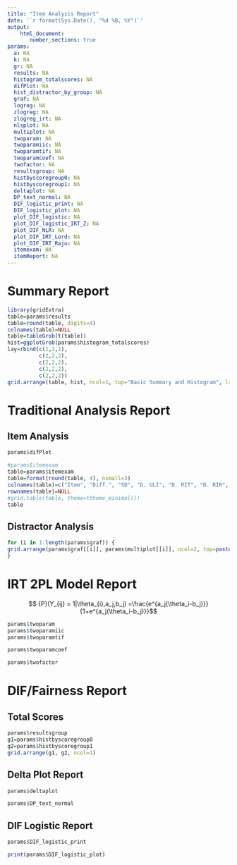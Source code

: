 ```yaml
---
title: "Item Analysis Report"
date: '`r format(Sys.Date(), "%d %B, %Y")`'
output: 
    html_document:
       number_sections: true
params:
  a: NA
  k: NA
  gr: NA
  results: NA
  histogram_totalscores: NA
  difPlot: NA
  hist_distractor_by_group: NA
  graf: NA
  logreg: NA
  zlogreg: NA
  zlogreg_irt: NA
  nlsplot: NA
  multiplot: NA
  twoparam: NA
  twoparamiic: NA
  twoparamtif: NA
  twoparamcoef: NA
  twofactor: NA
  resultsgroup: NA
  histbyscoregroup0: NA
  histbyscoregroup1: NA
  deltaplot: NA
  DP_text_normal: NA
  DIF_logistic_print: NA
  DIF_logistic_plot: NA
  plot_DIF_logistic: NA
  plot_DIF_logistic_IRT_Z: NA
  plot_DIF_NLR: NA
  plot_DIF_IRT_Lord: NA
  plot_DIF_IRT_Raju: NA
  itemexam: NA
  itemReport: NA
---
```

# Summary Report

```r
library(gridExtra)
table=params$results
table=round(table, digits=4)
colnames(table)=NULL
table=tableGrob(t(table))
hist=ggplotGrob(params$histogram_totalscores)
lay=rbind(c(1,1,1),
          c(2,2,2),
          c(2,2,2),
          c(2,2,2),
          c(2,2,2))
grid.arrange(table, hist, ncol=1, top="Basic Summary and Histogram", layout_matrix=lay)

```



\pagebreak


# Traditional Analysis Report

## Item Analysis

```r
params$difPlot
```

```r
#params$itemexam
table=params$itemexam
table=format(round(table, 4), nsmall=3)
colnames(table)=c("Item", "Diff.", "SD", "D. ULI", "D. RIT", "D. RIR", "Alpha Drop")
rownames(table)=NULL
#grid.table(table, theme=ttheme_minimal())
table
```

## Distractor Analysis

```r
for (i in 1:length(params$graf)) {
grid.arrange(params$graf[[i]], params$multiplot[[i]], ncol=2, top=paste0("Distractor and Multinomial Plots for item ",i))
}
```


\pagebreak

# IRT 2PL Model Report


$$ {P}(Y_{ij} = 1|\theta_{i},a_j,b_j) =\frac{e^{a_j(\theta_i-b_j)}}{1+e^{a_j(\theta_i-b_j)}}$$

```r
params$twoparam
params$twoparamiic
params$twoparamtif
```

```r
params$twoparamcoef
```

```r
params$twofactor
```


\pagebreak


# DIF/Fairness Report

## Total Scores

```r
params$resultsgroup
g1=params$histbyscoregroup0
g2=params$histbyscoregroup1
grid.arrange(g1, g2, ncol=1)
```

## Delta Plot Report

```r
params$deltaplot
```

```r
params$DP_text_normal
```

## DIF Logistic Report

```r
params$DIF_logistic_print
```

```r
print(params$DIF_logistic_plot)
```

\pagebreak
